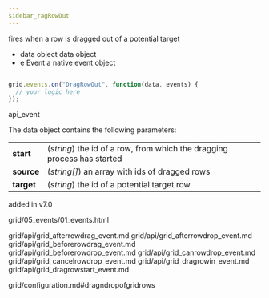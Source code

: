 ```yaml
---
sidebar_ragRowOut
---
```



          



<Short>

fires when a row is dragged out of a potential target


</Short>



- data		object		data object
- e		    Event		a native event object

~~~js

grid.events.on("DragRowOut", function(data, events) {
  // your logic here
});


~~~
 api_event

<Descr>

The data object contains the following parameters:

<table class="webixdoc_links">
	<tbody>
        <tr>
			<td class="webixdoc_links0"><b>start</b></td>
			<td>(<i>string</i>) the id of a row, from which the dragging process has started</td>
		</tr>
        <tr>
			<td class="webixdoc_links0"><b>source</b></td>
			<td>(<i>string[]</i>) an array with ids of dragged rows</td>
		</tr>
        <tr>
			<td class="webixdoc_links0"><b>target</b></td>
			<td>(<i>string</i>) the id of a potential target row</td>
		</tr>
    </tbody>
</table>



</Descr>


 added in v7.0

 grid/05_events/01_events.html


grid/api/grid_afterrowdrag_event.md
grid/api/grid_afterrowdrop_event.md
grid/api/grid_beforerowdrag_event.md
grid/api/grid_beforerowdrop_event.md
grid/api/grid_canrowdrop_event.md
grid/api/grid_cancelrowdrop_event.md
grid/api/grid_dragrowin_event.md
grid/api/grid_dragrowstart_event.md

 grid/configuration.md#dragndropofgridrows